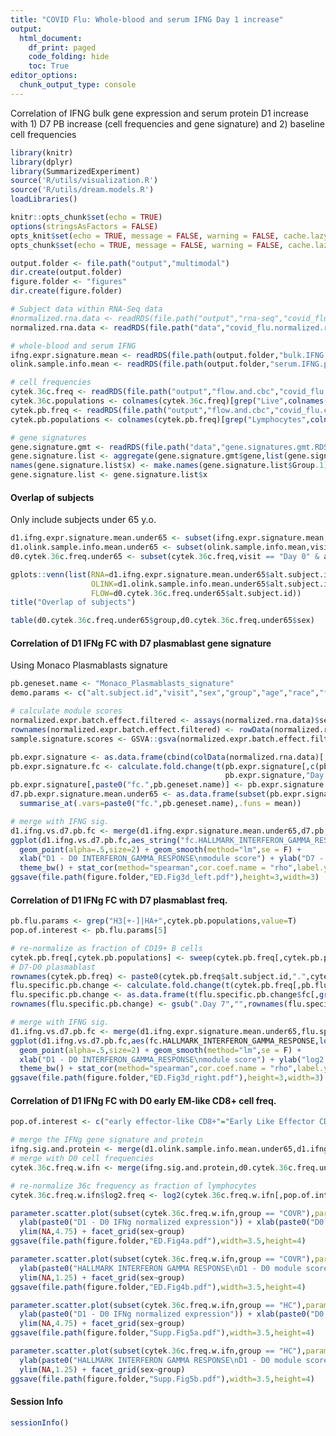 ```yaml
---
title: "COVID Flu: Whole-blood and serum IFNG Day 1 increase"
output:
  html_document:
    df_print: paged
    code_folding: hide
    toc: True
editor_options:
  chunk_output_type: console
---
```


Correlation of IFNG bulk gene expression and serum protein D1 increase with 
1) D7 PB increase (cell frequencies and gene signature) and 
2) baseline cell frequencies
```r
library(knitr)
library(dplyr)
library(SummarizedExperiment)
source('R/utils/visualization.R')
source('R/utils/dream.models.R')
loadLibraries()

knitr::opts_chunk$set(echo = TRUE)
options(stringsAsFactors = FALSE)
opts_knit$set(echo = TRUE, message = FALSE, warning = FALSE, cache.lazy = FALSE, out.width=900)
opts_chunk$set(echo = TRUE, message = FALSE, warning = FALSE, cache.lazy = FALSE, out.width=900)

output.folder <- file.path("output","multimodal")
dir.create(output.folder)
figure.folder <- "figures"
dir.create(figure.folder)

# Subject data within RNA-Seq data
#normalized.rna.data <- readRDS(file.path("output","rna-seq","covid_flu.normalized.rna.data.RDS"))
normalized.rna.data <- readRDS(file.path("data","covid_flu.normalized.rna.data.RDS"))

# whole-blood and serum IFNG
ifng.expr.signature.mean <- readRDS(file.path(output.folder,"bulk.IFNG.sig.scores.and.fc.RDS"))
olink.sample.info.mean <- readRDS(file.path(output.folder,"serum.IFNG.protein.level.and.fc.RDS"))

# cell frequencies
cytek.36c.freq <- readRDS(file.path("output","flow.and.cbc","covid_flu.cytek.36c.freq.as.prop.of.Live.RDS"))
cytek.36c.populations <- colnames(cytek.36c.freq)[grep("Live",colnames(cytek.36c.freq)):ncol(cytek.36c.freq)]
cytek.pb.freq <- readRDS(file.path("output","flow.and.cbc","covid_flu.cytek.pb.freq.as.prop.of.Lymphocytes.RDS"))
cytek.pb.populations <- colnames(cytek.pb.freq)[grep("Lymphocytes",colnames(cytek.pb.freq)):ncol(cytek.pb.freq)]

# gene signatures
gene.signature.gmt <- readRDS(file.path("data","gene.signatures.gmt.RDS"))
gene.signature.list <- aggregate(gene.signature.gmt$gene,list(gene.signature.gmt$ont),paste0)
names(gene.signature.list$x) <- make.names(gene.signature.list$Group.1)
gene.signature.list <- gene.signature.list$x

```

#### Overlap of subjects
Only include subjects under 65 y.o.
```r
d1.ifng.expr.signature.mean.under65 <- subset(ifng.expr.signature.mean,visit == "Day 1" & age < 65)
d1.olink.sample.info.mean.under65 <- subset(olink.sample.info.mean,visit == "Day 1" & age < 65)
d0.cytek.36c.freq.under65 <- subset(cytek.36c.freq,visit == "Day 0" & age < 65)

gplots::venn(list(RNA=d1.ifng.expr.signature.mean.under65$alt.subject.id,
                  OLINK=d1.olink.sample.info.mean.under65$alt.subject.id,
                  FLOW=d0.cytek.36c.freq.under65$alt.subject.id))
title("Overlap of subjects")

table(d0.cytek.36c.freq.under65$group,d0.cytek.36c.freq.under65$sex)
```

#### Correlation of D1 IFNg FC with D7 plasmablast gene signature
Using Monaco Plasmablasts signature
```r
pb.geneset.name <- "Monaco_Plasmablasts_signature"
demo.params <- c("alt.subject.id","visit","sex","group","age","race","flu.vax.count.10yr","covid.diagnosis.start.date.to.sample.drawn")

# calculate module scores
normalized.expr.batch.effect.filtered <- assays(normalized.rna.data)$seqRUV.norm.count
rownames(normalized.expr.batch.effect.filtered) <- rowData(normalized.rna.data)[rownames(normalized.expr.batch.effect.filtered),]$symbol
sample.signature.scores <- GSVA::gsva(normalized.expr.batch.effect.filtered,gene.signature.list[pb.geneset.name],parallel.sz=1,min.sz=5)

pb.expr.signature <- as.data.frame(cbind(colData(normalized.rna.data)[,demo.params],t(sample.signature.scores)))
pb.expr.signature.fc <- calculate.fold.change(t(pb.expr.signature[,c(pb.geneset.name,"flu.vax.count.10yr")]),
                                                pb.expr.signature,"Day 0")
pb.expr.signature[,paste0("fc.",pb.geneset.name)] <- pb.expr.signature.fc$fc[pb.geneset.name,rownames(pb.expr.signature)]
d7.pb.expr.signature.mean.under65 <- as.data.frame(subset(pb.expr.signature,visit == "Day 7" & age < 65) %>% group_by(alt.subject.id) %>%
  summarise_at(.vars=paste0("fc.",pb.geneset.name),.funs = mean))

# merge with IFNG sig.
d1.ifng.vs.d7.pb.fc <- merge(d1.ifng.expr.signature.mean.under65,d7.pb.expr.signature.mean.under65,by="alt.subject.id",suf=c(".D1",".D7"))
ggplot(d1.ifng.vs.d7.pb.fc,aes_string("fc.HALLMARK_INTERFERON_GAMMA_RESPONSE",paste0("fc.",pb.geneset.name))) + 
  geom_point(alpha=.5,size=2) + geom_smooth(method="lm",se = F) + 
  xlab("D1 - D0 INTERFERON_GAMMA_RESPONSE\nmodule score") + ylab("D7 - D0 plasmablast\nmodule score") +
  theme_bw() + stat_cor(method="spearman",cor.coef.name = "rho",label.y.npc = "bottom",color="darkgreen") + theme(aspect.ratio = 1)
ggsave(file.path(figure.folder,"ED.Fig3d_left.pdf"),height=3,width=3)
```

#### Correlation of D1 IFNg FC with D7 plasmablast freq.
```r
pb.flu.params <- grep("H3[+-]|HA+",cytek.pb.populations,value=T)
pop.of.interest <- pb.flu.params[5]

# re-normalize as fraction of CD19+ B cells
cytek.pb.freq[,cytek.pb.populations] <- sweep(cytek.pb.freq[,cytek.pb.populations],1,cytek.pb.freq$`CD19+`,"/")
# D7-D0 plasmablast
rownames(cytek.pb.freq) <- paste0(cytek.pb.freq$alt.subject.id,".",cytek.pb.freq$visit)
flu.specific.pb.change <- calculate.fold.change(t(cytek.pb.freq[,pb.flu.params]),cytek.pb.freq,c("Day 0"))
flu.specific.pb.change <- as.data.frame(t(flu.specific.pb.change$fc[,grep("Day 7$",colnames(flu.specific.pb.change$fc))]))
rownames(flu.specific.pb.change) <- gsub(".Day 7","",rownames(flu.specific.pb.change))

# merge with IFNG sig.
d1.ifng.vs.d7.pb.fc <- merge(d1.ifng.expr.signature.mean.under65,flu.specific.pb.change,by.x="alt.subject.id",by.y="row.names",suf=c(".D1",".D7"))
ggplot(d1.ifng.vs.d7.pb.fc,aes(fc.HALLMARK_INTERFERON_GAMMA_RESPONSE,log2(`All HA+(CD20lowCD21low PB)`))) + 
  geom_point(alpha=.5,size=2) + geom_smooth(method="lm",se = F) + 
  xlab("D1 - D0 INTERFERON_GAMMA_RESPONSE\nmodule score") + ylab("log2 D7 - D0\nFlu-specific PBs") +
  theme_bw() + stat_cor(method="spearman",cor.coef.name = "rho",label.y.npc = "bottom",color="darkgreen") + theme(aspect.ratio = 1)
ggsave(file.path(figure.folder,"ED.Fig3d_right.pdf"),height=3,width=3)
```

#### Correlation of D1 IFNg FC with D0 early EM-like CD8+ cell freq.
```r
pop.of.interest <- c("early effector-like CD8+"="Early Like Effector CD8+")

# merge the IFNg gene signature and protein
ifng.sig.and.protein <- merge(d1.olink.sample.info.mean.under65,d1.ifng.expr.signature.mean.under65,by = demo.params,all=T)
# merge with D0 cell frequencies
cytek.36c.freq.w.ifn <- merge(ifng.sig.and.protein,d0.cytek.36c.freq.under65,by="alt.subject.id",suffix=c("",".D0"))

# re-normalize 36c frequency as fraction of lymphocytes
cytek.36c.freq.w.ifn$log2.freq <- log2(cytek.36c.freq.w.ifn[,pop.of.interest]/cytek.36c.freq.w.ifn[,"Lymphocytes"])

parameter.scatter.plot(subset(cytek.36c.freq.w.ifn,group == "COVR"),param1 = "log2.freq","fc.IFN.gamma.protein") +
  ylab(paste0("D1 - D0 IFNg normalized expression")) + xlab(paste0("D0 ",pop.of.interest)) +
  ylim(NA,4.75) + facet_grid(sex~group)
ggsave(file.path(figure.folder,"ED.Fig4a.pdf"),width=3.5,height=4)

parameter.scatter.plot(subset(cytek.36c.freq.w.ifn,group == "COVR"),param1 = "log2.freq","fc.HALLMARK_INTERFERON_GAMMA_RESPONSE") +
  ylab(paste0("HALLMARK INTERFERON GAMMA RESPONSE\nD1 - D0 module scores")) + xlab(paste0("D0 ",pop.of.interest)) + 
  ylim(NA,1.25) + facet_grid(sex~group)
ggsave(file.path(figure.folder,"ED.Fig4b.pdf"),width=3.5,height=4)

parameter.scatter.plot(subset(cytek.36c.freq.w.ifn,group == "HC"),param1 = "log2.freq","fc.IFN.gamma.protein") +
  ylab(paste0("D1 - D0 IFNg normalized expression")) + xlab(paste0("D0 ",pop.of.interest)) +
  ylim(NA,4.75) + facet_grid(sex~group)
ggsave(file.path(figure.folder,"Supp.Fig5a.pdf"),width=3.5,height=4)

parameter.scatter.plot(subset(cytek.36c.freq.w.ifn,group == "HC"),param1 = "log2.freq","fc.HALLMARK_INTERFERON_GAMMA_RESPONSE") +
  ylab(paste0("HALLMARK INTERFERON GAMMA RESPONSE\nD1 - D0 module scores")) + xlab(paste0("D0 ",pop.of.interest)) + 
  ylim(NA,1.25) + facet_grid(sex~group)
ggsave(file.path(figure.folder,"Supp.Fig5b.pdf"),width=3.5,height=4)

```



#### Session Info
```r
sessionInfo()
```
